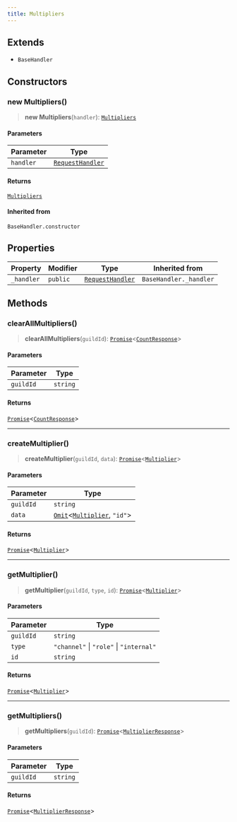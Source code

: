 ```yaml
---
title: Multipliers
---
```


## Extends

- `BaseHandler`

## Constructors

### new Multipliers()

> **new Multipliers**(`handler`): [`Multipliers`](/docs/kiai.js/Multipliers)

#### Parameters

| Parameter | Type |
| ------ | ------ |
| `handler` | [`RequestHandler`](/docs/kiai.js/RequestHandler) |

#### Returns

[`Multipliers`](/docs/kiai.js/Multipliers)

#### Inherited from

`BaseHandler.constructor`

## Properties

| Property | Modifier | Type | Inherited from |
| ------ | ------ | ------ | ------ |
| <a id="_handler"></a> `_handler` | `public` | [`RequestHandler`](/docs/kiai.js/RequestHandler) | `BaseHandler._handler` |

## Methods

### clearAllMultipliers()

> **clearAllMultipliers**(`guildId`): [`Promise`](https://developer.mozilla.org/docs/Web/JavaScript/Reference/Global_Objects/Promise)\<[`CountResponse`](/docs/type-aliases/CountResponse)\>

#### Parameters

| Parameter | Type |
| ------ | ------ |
| `guildId` | `string` |

#### Returns

[`Promise`](https://developer.mozilla.org/docs/Web/JavaScript/Reference/Global_Objects/Promise)\<[`CountResponse`](/docs/type-aliases/CountResponse)\>

***

### createMultiplier()

> **createMultiplier**(`guildId`, `data`): [`Promise`](https://developer.mozilla.org/docs/Web/JavaScript/Reference/Global_Objects/Promise)\<[`Multiplier`](/docs/type-aliases/Multiplier)\>

#### Parameters

| Parameter | Type |
| ------ | ------ |
| `guildId` | `string` |
| `data` | [`Omit`](https://www.typescriptlang.org/docs/handbook/utility-types.html#omittype-keys)\<[`Multiplier`](/docs/type-aliases/Multiplier), `"id"`\> |

#### Returns

[`Promise`](https://developer.mozilla.org/docs/Web/JavaScript/Reference/Global_Objects/Promise)\<[`Multiplier`](/docs/type-aliases/Multiplier)\>

***

### getMultiplier()

> **getMultiplier**(`guildId`, `type`, `id`): [`Promise`](https://developer.mozilla.org/docs/Web/JavaScript/Reference/Global_Objects/Promise)\<[`Multiplier`](/docs/type-aliases/Multiplier)\>

#### Parameters

| Parameter | Type |
| ------ | ------ |
| `guildId` | `string` |
| `type` | `"channel"` \| `"role"` \| `"internal"` |
| `id` | `string` |

#### Returns

[`Promise`](https://developer.mozilla.org/docs/Web/JavaScript/Reference/Global_Objects/Promise)\<[`Multiplier`](/docs/type-aliases/Multiplier)\>

***

### getMultipliers()

> **getMultipliers**(`guildId`): [`Promise`](https://developer.mozilla.org/docs/Web/JavaScript/Reference/Global_Objects/Promise)\<[`MultiplierResponse`](/docs/type-aliases/MultiplierResponse)\>

#### Parameters

| Parameter | Type |
| ------ | ------ |
| `guildId` | `string` |

#### Returns

[`Promise`](https://developer.mozilla.org/docs/Web/JavaScript/Reference/Global_Objects/Promise)\<[`MultiplierResponse`](/docs/type-aliases/MultiplierResponse)\>

